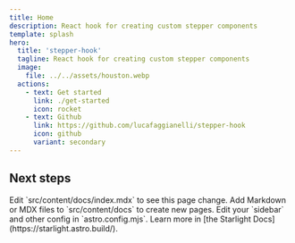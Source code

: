 ```yaml
---
title: Home
description: React hook for creating custom stepper components
template: splash
hero:
  title: 'stepper-hook'
  tagline: React hook for creating custom stepper components
  image:
    file: ../../assets/houston.webp
  actions:
    - text: Get started
      link: ./get-started
      icon: rocket
    - text: Github
      link: https://github.com/lucafaggianelli/stepper-hook
      icon: github
      variant: secondary
---
```



## Next steps

<CardGrid stagger>
  <Card title="Update content" icon="pencil">
    Edit `src/content/docs/index.mdx` to see this page change.
  </Card>
  <Card title="Add new content" icon="add-document">
    Add Markdown or MDX files to `src/content/docs` to create new pages.
  </Card>
  <Card title="Configure your site" icon="setting">
    Edit your `sidebar` and other config in `astro.config.mjs`.
  </Card>
  <Card title="Read the docs" icon="open-book">
    Learn more in [the Starlight Docs](https://starlight.astro.build/).
  </Card>
</CardGrid>
